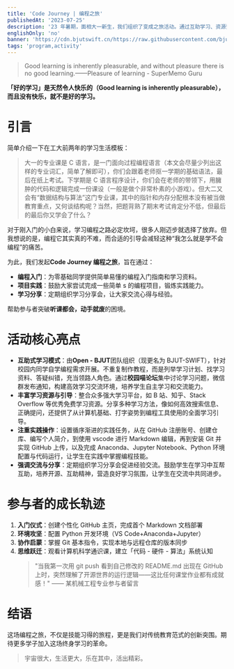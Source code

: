 ```yaml
---
title: 'Code Journey | 编程之旅'
publishedAt: '2023-07-25'
description: '23 年暑期，面相大一新生，我们组织了变成之旅活动。通过互助学习、资源整合与渐进实践，帮助编程初学者跨越理论到实践的鸿沟，培养自主学习及协作能力，带领他们走上编程之旅。'
englishOnly: 'no'
banner: 'https://cdn.bjutswift.cn/https://raw.githubusercontent.com/bjut-swift/swift-image-hosting/main/swift-nest/blog/2023-code-journy/code%20journey%20banner.png'
tags: 'program,activity'
---
```


> Good learning is inherently pleasurable, and without pleasure there is no good learning.——Pleasure of learning - SuperMemo Guru

**「好的学习」是天然令人快乐的（Good learning is inherently pleasurable），而且没有快乐，就不是好的学习。**

# 引言

简单介绍一下在工大前两年的学习生活模板：

> 大一的专业课是 C 语言，是一门面向过程编程语言（本文会尽量少列出这样的专业词汇，简单了解即可），你们会跟着老师抠一学期的基础语法，最后在纸上考试。下学期是 C 语言程序设计，你们会在老师的带领下，用臃肿的代码和逻辑完成一份课设（一般是做个非常朴素的小游戏）。但大二又会有“数据结构与算法”这门专业课，其中的指针和内存分配根本没有被当做教育重点，又何谈结构呢？当然，把题背熟了期末考试肯定分不低，但最后的最后你又学会了什么？

对于刚入门的小白来说，学习编程之路必定坎坷，很多人刚迈步就选择了放弃。但我想说的是，编程它其实真的不难，而合适的引导会减轻这种“我怎么就是学不会编程”的痛苦。

为此，我们发起**Code Journey 编程之旅**，旨在通过：

- **编程入门**：为零基础同学提供简单易懂的编程入门指南和学习资料。
- **项目实践**：鼓励大家尝试完成一些简单 s 的编程项目，锻炼实践能力。
- **学习分享**：定期组织学习分享会，让大家交流心得与经验。

帮助参与者突破**听课都会，动手就废**的困境。

# 活动核心亮点

- **互助式学习模式**：由**Open - BJUT**团队组织（现更名为 BJUT-SWIFT），针对校园内同学自学编程需求开展。不重复制作教程，而是列举学习计划、找学习资料、答疑纠错，充当领路人角色。通过**校园喵论坛**集中讨论学习问题，微信群发布通知，构建高效学习交流环境，培养学生自主学习和交流能力。
- **丰富学习资源与引导**：整合众多强大学习平台，如 B 站、知乎、Stack Overflow 等优秀免费学习资源。分享多种学习方法，像如何高效搜索信息、正确提问，还提供了从计算机基础、打字姿势到编程工具使用的全面学习引导。
- **注重实践操作**：设置循序渐进的实践任务，从在 GitHub 注册账号、创建仓库、编写个人简介，到使用 vscode 进行 Markdown 编辑，再到安装 Git 并实现 GitHub 上传，以及完成 Anaconda、Jupyter Notebook、Python 环境配置与代码运行，让学生在实践中掌握编程技能。
- **强调交流与分享**：定期组织学习分享会促进经验交流。鼓励学生在学习中互帮互助，培养开源、互助精神，营造良好学习氛围，让学生在交流中共同进步。

# 参与者的成长轨迹

1. **入门仪式**：创建个性化 GitHub 主页，完成首个 Markdown 文档部署
2. **环境攻坚**：配置 Python 开发环境（VS Code+Anaconda+Jupyter）
3. **协作启蒙**：掌握 Git 基本指令，实现本地与远程仓库的版本同步
4. **思维跃迁**：观看计算机科学通识课，建立「代码 - 硬件 - 算法」系统认知
   > "当我第一次用 git push 看到自己修改的 README.md 出现在 GitHub 上时，突然理解了开源世界的运行逻辑——这比任何课堂作业都有成就感！"
   > —— 某机械工程专业参与者留言

# 结语

这场编程之旅，不仅是技能习得的旅程，更是我们对传统教育范式的创新突围。期待更多学子加入这场终身学习的革命。

> 宇宙很大，生活更大，乐在其中，活出精彩。
